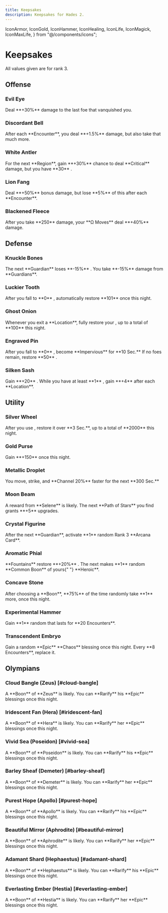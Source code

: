 ```yaml
---
title: Keepsakes
description: Keepsakes for Hades 2.
---
```


  IconArmor,
  IconGold,
  IconHammer,
  IconHealing,
  IconLife,
  IconMagick,
  IconMaxLife,
} from "@/components/icons";

# Keepsakes

<Callout>All values given are for rank 3.</Callout>

## Offense

### Evil Eye

<CodexEntry data={DbKeepsakes.evilEye}>
  Deal **+30%** damage to the last foe that vanquished you.
</CodexEntry>

### Discordant Bell

<CodexEntry data={DbKeepsakes.discordantBell}>
  After each **Encounter**, you deal **+1.5%** damage, but also take that much
  more.
</CodexEntry>

### White Antler

<CodexEntry data={DbKeepsakes.whiteAntler}>
  For the next **Region**, gain **+30%** chance to deal **Critical** damage, but
  you have **30** <IconMaxLife />.
</CodexEntry>

### Lion Fang

<CodexEntry data={DbKeepsakes.lionFang}>
  Deal **+50%** bonus damage, but lose **5%** of this after each **Encounter**.
</CodexEntry>

### Blackened Fleece

<CodexEntry data={DbKeepsakes.blackenedFleece}>
  After you take **250** damage, your **Ω Moves** deal **+40%** damage.
</CodexEntry>

## Defense

### Knuckle Bones

<CodexEntry data={DbKeepsakes.knuckleBones}>
  The next **Guardian** loses **-15%** <IconLife />. You take **-15%** damage
  from **Guardians**.
</CodexEntry>

### Luckier Tooth

<CodexEntry data={DbKeepsakes.luckierTooth}>
  After you fall to **0** <IconLife />, automatically restore **101**
  <IconLife /> once this night.
</CodexEntry>

### Ghost Onion

<CodexEntry data={DbKeepsakes.ghostOnion}>
  Whenever you exit a **Location**, fully restore your <IconLife />, up to a
  total of **100** <IconHealing /> this night.
</CodexEntry>

### Engraved Pin

<CodexEntry data={DbKeepsakes.engravedPin}>
  After you fall to **0** <IconLife />, become **Impervious** for **10 Sec.** If
  no foes remain, restore **50** <IconLife />.
</CodexEntry>

### Silken Sash

<CodexEntry data={DbKeepsakes.silkenSash}>
  Gain **+20** <IconArmor />. While you have at least **1** <IconArmor />, gain
  **+4** <IconArmor /> after each **Location**.
</CodexEntry>

## Utility

### Silver Wheel

<CodexEntry data={DbKeepsakes.silverWheel}>
  After you use <IconMagick />, restore it over **3 Sec.**, up to a total of
  **2000** <IconMagick /> this night.
</CodexEntry>

### Gold Purse

<CodexEntry data={DbKeepsakes.goldPurse}>
  Gain **+150** <IconGold /> once this night.
</CodexEntry>

### Metallic Droplet

<CodexEntry data={DbKeepsakes.metallicDroplet}>
  You move, strike, and **Channel 20%** faster for the next **300 Sec.**
</CodexEntry>

### Moon Beam

<CodexEntry data={DbKeepsakes.moonBeam}>
  A reward from **Selene** is likely. The next **Path of Stars** you find grants
  **+5** upgrades.
</CodexEntry>

### Crystal Figurine

<CodexEntry data={DbKeepsakes.crystalFigurine}>
  After the next **Guardian**, activate **1** random Rank 3 **Arcana Card**.
</CodexEntry>

### Aromatic Phial

<CodexEntry data={DbKeepsakes.aromaticPhial}>
  **Fountains** restore **+20%** <IconLife />. The next makes **1** random
  **Common Boon** of yours{" "}
  <TextHighlight type="heroic">**Heroic**</TextHighlight>.
</CodexEntry>

### Concave Stone

<CodexEntry data={DbKeepsakes.concaveStone}>
  After choosing a **Boon**, **75%** of the time randomly take **1** more, once
  this night.
</CodexEntry>

### Experimental Hammer

<CodexEntry data={DbKeepsakes.experimentalHammer}>
  Gain **1** random <IconHammer /> that lasts for **20 Encounters**.
</CodexEntry>

### Transcendent Embryo

<CodexEntry data={DbKeepsakes.transcendentEmbryo}>
  Gain a random <TextHighlight type="epic">**Epic**</TextHighlight> **Chaos**
  blessing once this night. Every **8 Encounters**, replace it.
</CodexEntry>

## Olympians

### Cloud Bangle (Zeus) [#cloud-bangle]

<CodexEntry data={DbKeepsakes.cloudBangle}>
  A **Boon** of **Zeus** is likely. You can **Rarify** his
  <TextHighlight type="epic">**Epic**</TextHighlight> blessings once this night.
</CodexEntry>

### Iridescent Fan (Hera) [#iridescent-fan]

<CodexEntry data={DbKeepsakes.iridescentFan}>
  A **Boon** of **Hera** is likely. You can **Rarify** her
  <TextHighlight type="epic">**Epic**</TextHighlight> blessings once this night.
</CodexEntry>

### Vivid Sea (Poseidon) [#vivid-sea]

<CodexEntry data={DbKeepsakes.vividSea}>
  A **Boon** of **Poseidon** is likely. You can **Rarify** his
  <TextHighlight type="epic">**Epic**</TextHighlight> blessings once this night.
</CodexEntry>

### Barley Sheaf (Demeter) [#barley-sheaf]

<CodexEntry data={DbKeepsakes.barleySheaf}>
  A **Boon** of **Demeter** is likely. You can **Rarify** her
  <TextHighlight type="epic">**Epic**</TextHighlight> blessings once this night.
</CodexEntry>

### Purest Hope (Apollo) [#purest-hope]

<CodexEntry data={DbKeepsakes.purestHope}>
  A **Boon** of **Apollo** is likely. You can **Rarify** his
  <TextHighlight type="epic">**Epic**</TextHighlight> blessings once this night.
</CodexEntry>

### Beautiful Mirror (Aphrodite) [#beautiful-mirror]

<CodexEntry data={DbKeepsakes.beautifulMirror}>
  A **Boon** of **Aphrodite** is likely. You can **Rarify** her
  <TextHighlight type="epic">**Epic**</TextHighlight> blessings once this night.
</CodexEntry>

### Adamant Shard (Hephaestus) [#adamant-shard]

<CodexEntry data={DbKeepsakes.adamantShard}>
  A **Boon** of **Hephaestus** is likely. You can **Rarify** his
  <TextHighlight type="epic">**Epic**</TextHighlight> blessings once this night.
</CodexEntry>

### Everlasting Ember (Hestia) [#everlasting-ember]

<CodexEntry data={DbKeepsakes.everlastingEmber}>
  A **Boon** of **Hestia** is likely. You can **Rarify** her
  <TextHighlight type="epic">**Epic**</TextHighlight> blessings once this night.
</CodexEntry>
